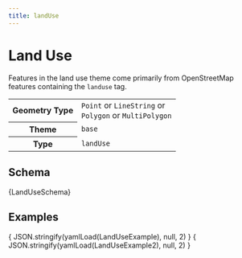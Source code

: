 ```yaml
---
title: landUse
---
```





# Land Use

Features in the land use theme come primarily from OpenStreetMap features containing the `landuse` tag.

<table>
  <tr>
    <th>Geometry Type</th>
    <td>
      <code>Point</code> or <code>LineString</code> or <br />
      <code>Polygon</code> or <code>MultiPolygon</code>
    </td>
  </tr>
  <tr>
    <th>Theme</th>
    <td><code>base</code></td>
  </tr>
  <tr>
    <th>Type</th>
    <td><code>landUse</code></td>
  </tr>
</table>


## Schema

<Tabs>
  <TabItem value="browsable" label="Browsable" default>
    <JSONSchemaViewer schema={ yamlLoad(LandUseSchema) } resolverOptions={ generateResolverOptions({remote: true, yamlBasePath: '/base'})}/>
  </TabItem>
  <TabItem value="yaml" label="YAML" default>
    <CodeBlock language="jsx">{LandUseSchema}</CodeBlock>
  </TabItem>
</Tabs>

## Examples

<Tabs>
  <TabItem value="1" label="landUse Example" default>
    <CodeBlock language="json">{ JSON.stringify(yamlLoad(LandUseExample), null, 2) }</CodeBlock>
  </TabItem>

  <TabItem value="2" label="landUse Example 2" default>
    <CodeBlock language="json">{ JSON.stringify(yamlLoad(LandUseExample2), null, 2) }</CodeBlock>
  </TabItem>

</Tabs>
